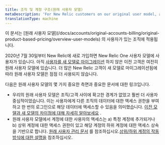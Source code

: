 ```yaml
---
title: 조직 및 계정 구조(원래 사용자 모델)
metaDescription: 'For New Relic customers on our original user model, an explanation of the account structure.'
translationType: machine
---
```


<Callout variant="important">
  이 문서는 [원래 사용자 모델](/docs/accounts/original-accounts-billing/original-product-based-pricing/overview-user-models) 의 사용자가 있는 조직에 적용됩니다.
</Callout>

2020년 7월 30일부터 New Relic에 새로 가입하면 New Relic One 사용자 모델에 사용자가 있습니다. 아직 [사용자를 새 모델로 마이그레이션](/docs/accounts/original-accounts-billing/original-users-roles/user-migration/) 하지 않은 이전 고객은 여전히 원래 사용자 모델에 있습니다. 더 많은 New Relic 고객이 새 모델로 마이그레이션됨에 따라 원래 사용자 모델은 점점 더 사용되지 않습니다.

다음은 원래 사용자 모델의 몇 가지 중요한 측면과 중요한 문서에 대한 링크입니다.

* 우리의 원래 사용자 모델은 조직/고객 사이에 확고한 경계가 없었고 훨씬 더 사용자 중심적이었습니다. 이는 사용자에게 다른 조직의 데이터에 대한 액세스 권한을 부여하고 한 번의 로그인으로 해당 데이터에 액세스할 수 있음을 의미했습니다. [이전 모델과 새 모델의 차이점에 대해 자세히 알아보세요](/docs/accounts/original-accounts-billing/original-product-based-pricing/overview-user-models) .
* 원래 사용자 모델에서 계정에 대한 사용자의 액세스는 a) 특정 계정에 추가되거나 b) 상위 계정에 대한 액세스 권한이 있고 해당 계정의 하위 계정에 대한 액세스 상속을 기반으로 합니다. [원래 사용자 관리 문서](/docs/accounts/original-accounts-billing/original-users-roles) 를 참조하십시오.[상위/하위 계정의 작동 방식에 대한 설명을](/docs/accounts/original-accounts-billing/original-users-roles/mastersub-account-structure) 참조하십시오.